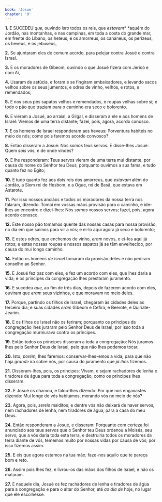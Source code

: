 ```yaml
---
book: 'Josué'
chapter: '9'
---
```


**1.** E SUCEDEU *que,* ouvindo *isto* todos os reis, que *estavam** *aquém do Jordão, nas montanhas, e nas campinas, em toda a costa do grande mar, em frente do Líbano, os heteus, e os amorreus, os cananeus, os perizeus, os heveus, e os jebuseus,

**2.** Se ajuntaram eles de comum acordo, para pelejar contra Josué e contra Israel.

**3.** E os moradores de Gibeom, ouvindo o que Josué fizera com Jericó e com Ai,

**4.** Usaram de astúcia, e foram e se fingiram embaixadores, e levando sacos velhos sobre os seus jumentos, e odres de vinho, velhos, e rotos, e remendados;

**5.** E nos seus pés sapatos velhos e remendados, e roupas velhas sobre si; e todo o pão que traziam para o caminho era seco e bolorento.

**6.** E vieram a Josué, ao arraial, a Gilgal, e disseram a ele e aos homens de Israel: Viemos de uma terra distante; fazei, pois, agora, acordo conosco.

**7.** E os homens de Israel responderam aos heveus: Porventura habiteis no meio de nós; como pois faremos acordo convosco?

**8.** Então disseram a Josué: Nós *somos* teus servos. E disse-lhes Josué: Quem *sois* vós, e de onde vindes?

**9.** E lhe responderam: Teus servos vieram de uma terra mui distante, por causa do nome do Senhor teu Deus, porquanto ouvimos a sua fama, e tudo quanto fez no Egito;

**10.** E tudo quanto fez aos dois reis dos amorreus, que *estavam* além do Jordão, a Siom rei de Hesbom, e a Ogue, rei de Basã, que estava em Astarote.

**11.** Por isso nossos anciãos e todos os moradores da nossa terra nos falaram, dizendo: Tomai em vossas mãos provisão para o caminho, e ide-lhes ao encontro e dizei-lhes: Nós *somos* vossos servos; fazei, pois, agora acordo conosco.

**12.** Este nosso pão tomamos quente das nossas casas para nossa provisão, no dia em que saímos para vir a vós; e ei-lo aqui agora já seco e bolorento;

**13.** E estes odres, que enchemos de vinho, *eram* novos, e ei-los aqui já rotos; e estas nossas roupas e nossos sapatos já se têm envelhecido, por causa do mui longo caminho.

**14.** Então os homens *de Israel* tomaram da provisão deles e não pediram conselho ao Senhor.

**15.** E Josué fez paz com eles, e fez um acordo com eles, que lhes daria a vida; e os príncipes da congregação lhes prestaram juramento.

**16.** E sucedeu *que,* ao fim de três dias, depois de fazerem acordo com eles, ouviram que *eram* seus vizinhos, e que moravam no meio deles.

**17.** Porque, partindo os filhos de Israel, chegaram às cidades deles ao terceiro dia; e suas cidades *eram* Gibeom e Cefira, e Beerote, e Quiriate-Jearim.

**18.** E os filhos de Israel não os feriram; porquanto os príncipes da congregação lhes juraram pelo Senhor Deus de Israel; por isso toda a congregação murmurava contra os príncipes.

**19.** Então todos os príncipes disseram a toda a congregação: Nós juramos-lhes pelo Senhor Deus de Israel, pelo que não lhes podemos tocar.

**20.** Isto, *porém,* lhes faremos: conservar-lhes-emos a vida, para que não haja *grande* ira sobre nós, por causa do juramento que *já lhes* fizemos.

**21.** Disseram-lhes, pois, os príncipes: Vivam, e sejam rachadores de lenha e tiradores de água para toda a congregação, como os príncipes lhes disseram.

**22.** E Josué os chamou, e falou-lhes dizendo: Por que nos enganastes dizendo: Mui longe de vós habitamos, morando vós no meio de nós?

**23.** Agora, pois, *sereis* malditos; e dentre vós não deixará de haver servos, nem rachadores de lenha, nem tiradores de água, para a casa do meu Deus.

**24.** Então responderam a Josué, e disseram: Porquanto com certeza foi anunciado aos teus servos que o Senhor teu Deus ordenou a Moisés, seu servo, que a vós daria toda esta terra, e destruiria todos os moradores da terra diante de vós, tememos muito por nossas vidas por causa de vós; por isso fizemos assim.

**25.** E eis que agora estamos na tua mão; faze-nos aquilo que te pareça bom e reto.

**26.** Assim pois lhes fez, e livrou-os das mãos dos filhos de Israel, e não os mataram.

**27.** E naquele dia, Josué os fez rachadores de lenha e tiradores de água para a congregação e para o altar do Senhor, até *ao dia de* hoje, no lugar que ele escolhesse.